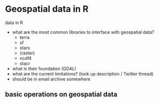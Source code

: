 # Geospatial data in R

data in R

- what are the most common libraries to interface with geospatial data?
  - terra
  - sf
  - stars
  - (raster)
  - ncdf4
  - stacr

- what is their foundation (GDAL)
- what are the current limitations? (look up description / Twitter thread)
 - should be in email archive somewhere

## basic operations on geospatial data